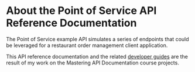 # About the Point of Service API Reference Documentation

The Point of Service example API simulates a series of endpoints that could be leveraged for a restaurant order management client application. 

This API reference documentation and the related [developer guides](/api-flows/introduction) are the result of my work on the Mastering API Documentation course projects.
